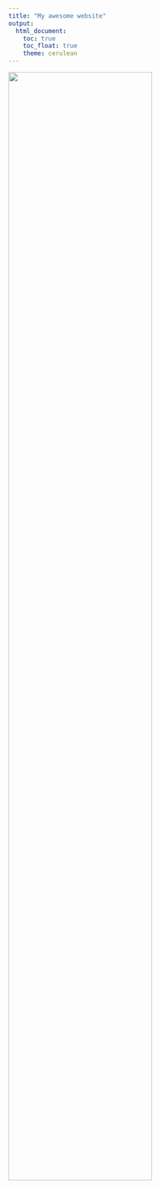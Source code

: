 ```yaml
---
title: "My awesome website"
output: 
  html_document:
    toc: true
    toc_float: true
    theme: cerulean
---
```


<img src="images/images.png" style="width:75%">